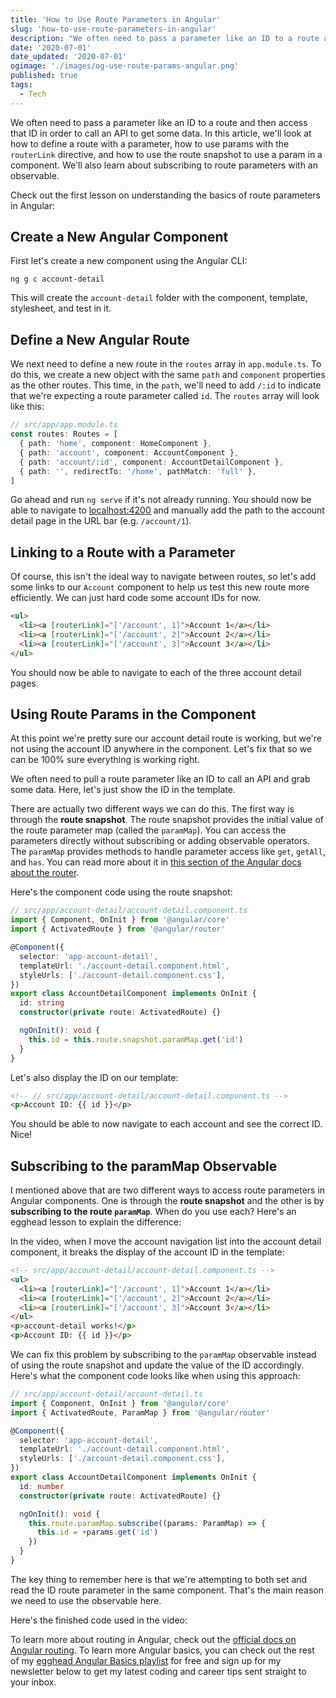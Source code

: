```yaml
---
title: 'How to Use Route Parameters in Angular'
slug: 'how-to-use-route-parameters-in-angular'
description: "We often need to pass a parameter like an ID to a route and then access that ID in order to call an API to get some data. In this article, we'll look at how to define a route with a parameter, how to use params with the routerLink directive, and how to use the route snapshot to use a param in a component."
date: '2020-07-01'
date_updated: '2020-07-01'
ogimage: './images/og-use-route-params-angular.png'
published: true
tags:
  - Tech
---
```



We often need to pass a parameter like an ID to a route and then access that ID in order to call an API to get some data. In this article, we'll look at how to define a route with a parameter, how to use params with the `routerLink` directive, and how to use the route snapshot to use a param in a component. We'll also learn about subscribing to route parameters with an observable.

Check out the first lesson on understanding the basics of route parameters in Angular:

<Egghead url="https://egghead.io/lessons/angular-navigate-to-and-display-components-with-route-parameters-in-angular/embed?pl=angular-basics-888f" />

## Create a New Angular Component

First let's create a new component using the Angular CLI:

```shell
ng g c account-detail
```

This will create the `account-detail` folder with the component, template, stylesheet, and test in it.

## Define a New Angular Route

We next need to define a new route in the `routes` array in `app.module.ts`. To do this, we create a new object with the same `path` and `component` properties as the other routes. This time, in the `path`, we'll need to add `/:id` to indicate that we're expecting a route parameter called `id`. The `routes` array will look like this:

```ts
// src/app/app.module.ts
const routes: Routes = [
  { path: 'home', component: HomeComponent },
  { path: 'account', component: AccountComponent },
  { path: 'account/:id', component: AccountDetailComponent },
  { path: '', redirectTo: '/home', pathMatch: 'full' },
]
```

Go ahead and run `ng serve` if it's not already running. You should now be able to navigate to [localhost:4200](http://localhost:4200) and manually add the path to the account detail page in the URL bar (e.g. `/account/1`).

## Linking to a Route with a Parameter

Of course, this isn't the ideal way to navigate between routes, so let's add some links to our `Account` component to help us test this new route more efficiently. We can just hard code some account IDs for now.

```html
<ul>
  <li><a [routerLink]="['/account', 1]">Account 1</a></li>
  <li><a [routerLink]="['/account', 2]">Account 2</a></li>
  <li><a [routerLink]="['/account', 3]">Account 3</a></li>
</ul>
```

You should now be able to navigate to each of the three account detail pages.

## Using Route Params in the Component

At this point we're pretty sure our account detail route is working, but we're not using the account ID anywhere in the component. Let's fix that so we can be 100% sure everything is working right.

We often need to pull a route parameter like an ID to call an API and grab some data. Here, let's just show the ID in the template.

There are actually two different ways we can do this. The first way is through the **route snapshot**. The route snapshot provides the initial value of the route parameter map (called the `paramMap`). You can access the parameters directly without subscribing or adding observable operators. The `paramMap` provides methods to handle parameter access like `get`, `getAll`, and `has`. You can read more about it in [this section of the Angular docs about the router](https://angular.io/guide/router#parammap-api).

Here's the component code using the route snapshot:

```ts
// src/app/account-detail/account-detail.component.ts
import { Component, OnInit } from '@angular/core'
import { ActivatedRoute } from '@angular/router'

@Component({
  selector: 'app-account-detail',
  templateUrl: './account-detail.component.html',
  styleUrls: ['./account-detail.component.css'],
})
export class AccountDetailComponent implements OnInit {
  id: string
  constructor(private route: ActivatedRoute) {}

  ngOnInit(): void {
    this.id = this.route.snapshot.paramMap.get('id')
  }
}
```

Let's also display the ID on our template:

```html
<!-- // src/app/account-detail/account-detail.component.ts -->
<p>Account ID: {{ id }}</p>
```

You should be able to now navigate to each account and see the correct ID. Nice!

## Subscribing to the paramMap Observable

I mentioned above that are two different ways to access route parameters in Angular components. One is through the **route snapshot** and the other is by **subscribing to the route `paramMap`**. When do you use each? Here's an egghead lesson to explain the difference:

<Egghead url="https://egghead.io/lessons/angular-subscribing-to-route-params-in-angular/embed?pl=angular-basics-888f" />

In the video, when I move the account navigation list into the account detail component, it breaks the display of the account ID in the template:

```html
<!-- src/app/account-detail/account-detail.component.ts -->
<ul>
  <li><a [routerLink]="['/account', 1]">Account 1</a></li>
  <li><a [routerLink]="['/account', 2]">Account 2</a></li>
  <li><a [routerLink]="['/account', 3]">Account 3</a></li>
</ul>
<p>account-detail works!</p>
<p>Account ID: {{ id }}</p>
```

We can fix this problem by subscribing to the `paramMap` observable instead of using the route snapshot and update the value of the ID accordingly. Here's what the component code looks like when using this approach:

```ts
// src/app/account-detail/account-detail.ts
import { Component, OnInit } from '@angular/core'
import { ActivatedRoute, ParamMap } from '@angular/router'

@Component({
  selector: 'app-account-detail',
  templateUrl: './account-detail.component.html',
  styleUrls: ['./account-detail.component.css'],
})
export class AccountDetailComponent implements OnInit {
  id: number
  constructor(private route: ActivatedRoute) {}

  ngOnInit(): void {
    this.route.paramMap.subscribe((params: ParamMap) => {
      this.id = +params.get('id')
    })
  }
}
```

The key thing to remember here is that we're attempting to both set and read the ID route parameter in the same component. That's the main reason we need to use the observable here.

Here's the finished code used in the video:

<EditorEmbed url="https://stackblitz.com/edit/egghead-angular-route-params-subscribe?embed=1&file=src/app/account-detail/account-detail.component.ts" />

To learn more about routing in Angular, check out the [official docs on Angular routing](https://angular.io/api/router/RouterLink). To learn more Angular basics, you can check out the rest of my [egghead Angular Basics playlist](https://egghead.io/playlists/angular-basics-888f?af=6zxcwn) for free and sign up for my newsletter below to get my latest coding and career tips sent straight to your inbox.
